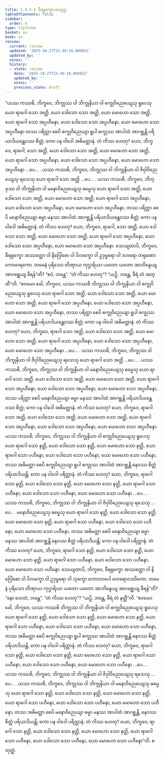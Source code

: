 ```yaml
---
title: 1.4.3.4 ခီရရုက္ခောပမသုတ္တ
tableOfContents: false
sidebar:
  order: 4
type: tipitaka
basket: su
book: sn
review:
  current: review
  updated: '2025-10-27T21:49:18.004852'
  updated_by: ''
  notes: ''
  history:
  - state: review
    date: '2025-10-27T21:49:18.004852'
    updated_by: ''
    notes: ''
    previous_state: draft
---
```



<ReviewStatus review={frontmatter.review} showDetails={true} />

<HypothesisAnnotation frontmatter={frontmatter} />

<DynamicBreadcrumb />

<Division number="231" book="sn" e="ch" v="18" p="313">

<Paragraph number="939" book="sn">
“ယဿ ကဿစိ, ဘိက္ခဝေ, ဘိက္ခုဿ ဝါ ဘိက္ခုနိယာ ဝါ စက္ခုဝိညေယျေသု ရူပေသု ယော ရာဂေါ သော အတ္ထိ, ယော ဒေါသော သော အတ္ထိ, ယော မောဟော သော အတ္ထိ, ယော ရာဂေါ သော အပ္ပဟီနော, ယော ဒေါသော သော အပ္ပဟီနော, ယော မောဟော သော အပ္ပဟီနော တဿ ပရိတ္တာ စေပိ စက္ခုဝိညေယျာ ရူပါ စက္ခုဿ အာပါထံ အာဂစ္ဆန္တိ ပရိယာဒိယန္တေဝဿ စိတ္တံ; ကော ပန ဝါဒေါ အဓိမတ္တာနံ. တံ ကိဿ ဟေတု? ယော, ဘိက္ခဝေ, ရာဂေါ, သော အတ္ထိ, ယော ဒေါသော သော အတ္ထိ, ယော မောဟော သော အတ္ထိ, ယော ရာဂေါ သော အပ္ပဟီနော, ယော ဒေါသော သော အပ္ပဟီနော, ယော မောဟော သော အပ္ပဟီနော …ပေ… .
</Paragraph>

<Paragraph number="940" book="sn">
ယဿ ကဿစိ, ဘိက္ခဝေ, ဘိက္ခုဿ ဝါ ဘိက္ခုနိယာ ဝါ ဇိဝှါဝိညေယျေသု ရသေသု ယော ရာဂေါ သော အတ္ထိ …ပေ… .
</Paragraph>

<Paragraph number="941" book="sn">
ယဿ ကဿစိ, ဘိက္ခဝေ, ဘိက္ခုဿ ဝါ ဘိက္ခုနိယာ ဝါ မနောဝိညေယျေသု ဓမ္မေသု ယော ရာဂေါ သော အတ္ထိ, ယော ဒေါသော သော အတ္ထိ, ယော မောဟော သော အတ္ထိ, ယော ရာဂေါ သော အပ္ပဟီနော, ယော ဒေါသော သော အပ္ပဟီနော, ယော မောဟော သော အပ္ပဟီနော, တဿ ပရိတ္တာ စေပိ မနောဝိညေယျာ ဓမ္မာ မနဿ အာပါထံ အာဂစ္ဆန္တိ ပရိယာဒိယန္တေဝဿ စိတ္တံ; ကော ပန ဝါဒေါ အဓိမတ္တာနံ. တံ ကိဿ ဟေတု? ယော, ဘိက္ခဝေ, ရာဂေါ, သော အတ္ထိ, ယော ဒေါသော သော အတ္ထိ, ယော မောဟော သော အတ္ထိ, ယော ရာဂေါ သော အပ္ပဟီနော, ယော ဒေါသော သော အပ္ပဟီနော, ယော မောဟော သော အပ္ပဟီနော.
</Paragraph>

<Paragraph number="942" book="sn">
သေယျထာပိ, ဘိက္ခဝေ, ခီရရုက္ခော အဿတ္ထော ဝါ နိဂြေါဓော ဝါ ပိလက္ခော ဝါ ဥဒုမ္ဗရော ဝါ ဒဟရော တရုဏော ကောမာရကော. တမေနံ ပုရိသော တိဏှာယ ကုဌာရိယာ ယတော ယတော အာဘိန္ဒေယျ အာဂစ္ဆေယျ ခီရန်”တိ? “ဧဝံ, ဘန္တေ”. “တံ ကိဿ ဟေတု”? “ယဉှိ, ဘန္တေ, ခီရံ တံ အတ္ထီ”တိ.
</Paragraph>

<Paragraph number="943" book="sn">
“ဧဝမေဝ ခေါ, ဘိက္ခဝေ, ယဿ ကဿစိ ဘိက္ခုဿ ဝါ ဘိက္ခုနိယာ ဝါ စက္ခုဝိညေယျေသု ရူပေသု ယော ရာဂေါ သော အတ္ထိ, ယော ဒေါသော သော အတ္ထိ, ယော မောဟော သော အတ္ထိ, ယော ရာဂေါ သော အပ္ပဟီနော, ယော ဒေါသော သော အပ္ပဟီနော, ယော မောဟော သော အပ္ပဟီနော, တဿ ပရိတ္တာ စေပိ စက္ခုဝိညေယျာ ရူပါ စက္ခုဿ အာပါထံ အာဂစ္ဆန္တိ ပရိယာဒိယန္တေဝဿ စိတ္တံ; ကော ပန ဝါဒေါ အဓိမတ္တာနံ. တံ ကိဿ ဟေတု? ယော, ဘိက္ခဝေ, ရာဂေါ သော အတ္ထိ, ယော ဒေါသော သော အတ္ထိ, ယော မောဟော သော အတ္ထိ, ယော ရာဂေါ သော အပ္ပဟီနော, ယော ဒေါသော သော အပ္ပဟီနော, ယော မောဟော သော အပ္ပဟီနော …ပေ… .
</Paragraph>

<Paragraph number="944" book="sn">
ယဿ ကဿစိ, ဘိက္ခဝေ, ဘိက္ခုဿ ဝါ ဘိက္ခုနိယာ ဝါ ဇိဝှါဝိညေယျေသု ရသေသု ယော ရာဂေါ သော အတ္ထိ …ပေ… .
</Paragraph>

<Paragraph number="945" book="sn">
ယဿ ကဿစိ, ဘိက္ခဝေ, ဘိက္ခုဿ ဝါ ဘိက္ခုနိယာ ဝါ မနောဝိညေယျေသု ဓမ္မေသု ယော ရာဂေါ သော အတ္ထိ, ယော ဒေါသော သော အတ္ထိ, ယော မောဟော သော အတ္ထိ, ယော ရာဂေါ သော အပ္ပဟီနော, ယော ဒေါသော သော အပ္ပဟီနော, ယော မောဟော သော အပ္ပဟီနော, တဿ ပရိတ္တာ စေပိ မနောဝိညေယျာ ဓမ္မာ မနဿ အာပါထံ အာဂစ္ဆန္တိ ပရိယာဒိယန္တေဝဿ စိတ္တံ; ကော ပန ဝါဒေါ အဓိမတ္တာနံ. တံ ကိဿ ဟေတု? ယော, ဘိက္ခဝေ, ရာဂေါ သော အတ္ထိ, ယော ဒေါသော သော အတ္ထိ, ယော မောဟော သော အတ္ထိ, ယော ရာဂေါ သော အပ္ပဟီနော, ယော ဒေါသော သော အပ္ပဟီနော, ယော မောဟော သော အပ္ပဟီနော.
</Paragraph>

<Paragraph number="946" book="sn">
ယဿ ကဿစိ, ဘိက္ခဝေ, ဘိက္ခုဿ ဝါ ဘိက္ခုနိယာ ဝါ စက္ခုဝိညေယျေသု ရူပေသု ယော ရာဂေါ သော နတ္ထိ, ယော ဒေါသော သော နတ္ထိ, ယော မောဟော သော နတ္ထိ, ယော ရာဂေါ သော ပဟီနော, ယော ဒေါသော သော ပဟီနော, ယော မောဟော သော ပဟီနော, တဿ အဓိမတ္တာ စေပိ စက္ခုဝိညေယျာ ရူပါ စက္ခုဿ အာပါထံ အာဂစ္ဆန္တိ နေဝဿ စိတ္တံ ပရိယာဒိယန္တိ; ကော ပန ဝါဒေါ ပရိတ္တာနံ. တံ ကိဿ ဟေတု? ယော, ဘိက္ခဝေ, ရာဂေါ သော နတ္ထိ, ယော ဒေါသော သော နတ္ထိ, ယော မောဟော သော နတ္ထိ, ယော ရာဂေါ သော ပဟီနော, ယော ဒေါသော သော ပဟီနော, ယော မောဟော သော ပဟီနော …ပေ… .
</Paragraph>

<Paragraph number="947" book="sn">
ယဿ ကဿစိ, ဘိက္ခဝေ, ဘိက္ခုဿ ဝါ ဘိက္ခုနိယာ ဝါ ဇိဝှါဝိညေယျေသု ရသေသု …ပေ…  မနောဝိညေယျေသု ဓမ္မေသု ယော ရာဂေါ သော နတ္ထိ, ယော ဒေါသော သော နတ္ထိ, ယော မောဟော သော နတ္ထိ, ယော ရာဂေါ သော ပဟီနော, ယော ဒေါသော သော ပဟီနော, ယော မောဟော သော ပဟီနော, တဿ အဓိမတ္တာ စေပိ မနောဝိညေယျာ ဓမ္မာ မနဿ အာပါထံ အာဂစ္ဆန္တိ နေဝဿ စိတ္တံ ပရိယာဒိယန္တိ; ကော ပန ဝါဒေါ ပရိတ္တာနံ. တံ ကိဿ ဟေတု? ယော, ဘိက္ခဝေ, ရာဂေါ သော နတ္ထိ, ယော ဒေါသော သော နတ္ထိ, ယော မောဟော သော နတ္ထိ, ယော ရာဂေါ သော ပဟီနော, ယော ဒေါသော သော ပဟီနော, ယော မောဟော သော ပဟီနော. သေယျထာပိ, ဘိက္ခဝေ, ခီရရုက္ခော အဿတ္ထော ဝါ နိဂြေါဓော ဝါ ပိလက္ခော ဝါ ဥဒုမ္ဗရော ဝါ သုက္ခော ကောလာပေါ တေရောဝဿိကော. တမေနံ ပုရိသော တိဏှာယ ကုဌာရိယာ ယတော ယတော အာဘိန္ဒေယျ အာဂစ္ဆေယျ ခီရန်”တိ? “နော ဟေတံ, ဘန္တေ”. “တံ ကိဿ ဟေတု”? “ယဉှိ, ဘန္တေ, ခီရံ တံ နတ္ထီ”တိ.
</Paragraph>

<Paragraph number="948" book="sn">
“ဧဝမေဝ ခေါ, ဘိက္ခဝေ, ယဿ ကဿစိ ဘိက္ခုဿ ဝါ ဘိက္ခုနိယာ ဝါ စက္ခုဝိညေယျေသု ရူပေသု ယော ရာဂေါ သော နတ္ထိ, ယော ဒေါသော သော နတ္ထိ, ယော မောဟော သော နတ္ထိ, ယော ရာဂေါ သော ပဟီနော, ယော ဒေါသော သော ပဟီနော, ယော မောဟော သော ပဟီနော, တဿ အဓိမတ္တာ စေပိ စက္ခုဝိညေယျာ ရူပါ စက္ခုဿ အာပါထံ အာဂစ္ဆန္တိ နေဝဿ စိတ္တံ ပရိယာဒိယန္တိ; ကော ပန ဝါဒေါ ပရိတ္တာနံ. တံ ကိဿ ဟေတု? ယော, ဘိက္ခဝေ, ရာဂေါ သော နတ္ထိ, ယော ဒေါသော သော နတ္ထိ, ယော မောဟော သော နတ္ထိ, ယော ရာဂေါ သော ပဟီနော, ယော ဒေါသော သော ပဟီနော, ယော မောဟော သော ပဟီနော …ပေ… .
</Paragraph>

<Paragraph number="949" book="sn">
ယဿ ကဿစိ, ဘိက္ခဝေ, ဘိက္ခုဿ ဝါ ဘိက္ခုနိယာ ဝါ ဇိဝှါဝိညေယျေသု ရသေသု …ပေ… .
</Paragraph>

<Paragraph number="950" book="sn">
ယဿ ကဿစိ, ဘိက္ခဝေ, ဘိက္ခုဿ ဝါ ဘိက္ခုနိယာ ဝါ မနောဝိညေယျေသု ဓမ္မေသု ယော ရာဂေါ သော နတ္ထိ, ယော ဒေါသော သော နတ္ထိ, ယော မောဟော သော နတ္ထိ, ယော ရာဂေါ သော ပဟီနော, ယော ဒေါသော သော ပဟီနော, ယော မောဟော သော ပဟီနော, တဿ အဓိမတ္တာ စေပိ မနောဝိညေယျာ ဓမ္မာ မနဿ အာပါထံ အာဂစ္ဆန္တိ, နေဝဿ စိတ္တံ ပရိယာဒိယန္တိ; ကော ပန ဝါဒေါ ပရိတ္တာနံ. တံ ကိဿ ဟေတု? ယော, ဘိက္ခဝေ, ရာဂေါ သော နတ္ထိ, ယော ဒေါသော သော နတ္ထိ, ယော မောဟော သော နတ္ထိ, ယော ရာဂေါ သော ပဟီနော, ယော ဒေါသော သော ပဟီနော, ယော မောဟော သော ပဟီနော”တိ.

</Paragraph>
</Division>

<Paragraph number="951" type="center" book="sn">
စတုတ္ထံ.
</Paragraph>